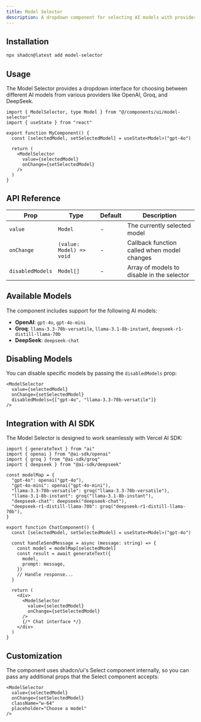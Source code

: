 ```yaml
---
title: Model Selector
description: A dropdown component for selecting AI models with provider icons.
---
```


<ComponentPreview name="model-selector-demo" />

## Installation

```bash
npx shadcn@latest add model-selector
```

## Usage

The Model Selector provides a dropdown interface for choosing between different AI models from various providers like OpenAI, Groq, and DeepSeek.

```tsx
import { ModelSelector, type Model } from "@/components/ui/model-selector"
import { useState } from "react"

export function MyComponent() {
  const [selectedModel, setSelectedModel] = useState<Model>("gpt-4o")

  return (
    <ModelSelector
      value={selectedModel}
      onChange={setSelectedModel}
    />
  )
}
```

## API Reference

| Prop | Type | Default | Description |
|------|------|---------|-------------|
| `value` | `Model` | - | The currently selected model |
| `onChange` | `(value: Model) => void` | - | Callback function called when model changes |
| `disabledModels` | `Model[]` | - | Array of models to disable in the selector |

## Available Models

The component includes support for the following AI models:

- **OpenAI**: `gpt-4o`, `gpt-4o-mini`
- **Groq**: `llama-3.3-70b-versatile`, `llama-3.1-8b-instant`, `deepseek-r1-distill-llama-70b`
- **DeepSeek**: `deepseek-chat`

## Disabling Models

You can disable specific models by passing the `disabledModels` prop:

```tsx
<ModelSelector
  value={selectedModel}
  onChange={setSelectedModel}
  disabledModels={["gpt-4o", "llama-3.3-70b-versatile"]}
/>
```

## Integration with AI SDK

The Model Selector is designed to work seamlessly with Vercel AI SDK:

```tsx
import { generateText } from "ai"
import { openai } from "@ai-sdk/openai"
import { groq } from "@ai-sdk/groq"
import { deepseek } from "@ai-sdk/deepseek"

const modelMap = {
  "gpt-4o": openai("gpt-4o"),
  "gpt-4o-mini": openai("gpt-4o-mini"),
  "llama-3.3-70b-versatile": groq("llama-3.3-70b-versatile"),
  "llama-3.1-8b-instant": groq("llama-3.1-8b-instant"),
  "deepseek-chat": deepseek("deepseek-chat"),
  "deepseek-r1-distill-llama-70b": groq("deepseek-r1-distill-llama-70b"),
}

export function ChatComponent() {
  const [selectedModel, setSelectedModel] = useState<Model>("gpt-4o")

  const handleSendMessage = async (message: string) => {
    const model = modelMap[selectedModel]
    const result = await generateText({
      model,
      prompt: message,
    })
    // Handle response...
  }

  return (
    <div>
      <ModelSelector
        value={selectedModel}
        onChange={setSelectedModel}
      />
      {/* Chat interface */}
    </div>
  )
}
```

## Customization

The component uses shadcn/ui's Select component internally, so you can pass any additional props that the Select component accepts:

```tsx
<ModelSelector
  value={selectedModel}
  onChange={setSelectedModel}
  className="w-64"
  placeholder="Choose a model"
/>
```